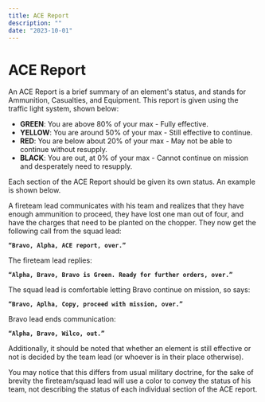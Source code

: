 ```yaml
---
title: ACE Report
description: ""
date: "2023-10-01"
---
```



# ACE Report
An ACE Report is a brief summary of an element's status, and stands for Ammunition, Casualties, and Equipment. This report is given using the traffic light system, shown below:

- **GREEN**: You are above 80% of your max - Fully effective.
- **YELLOW**: You are around 50% of your max - Still effective to continue.
- **RED**: You are below about 20% of your max - May not be able to continue without resupply.
- **BLACK**: You are out, at 0% of your max - Cannot continue on mission and desperately need to resupply.

Each section of the ACE Report should be given its own status. An example is shown below.

A fireteam lead communicates with his team and realizes that they have enough ammunition to proceed, they have lost one man out of four, and have the charges that need to be planted on the chopper. They now get the following call from the squad lead:

**`“Bravo, Alpha, ACE report, over.”`**

The fireteam lead replies:

**`“Alpha, Bravo, Bravo is Green. Ready for further orders, over.”`**

The squad lead is comfortable letting Bravo continue on mission, so says:

**`“Bravo, Aplha, Copy, proceed with mission, over.”`**

Bravo lead ends communication:

**`“Alpha, Bravo, Wilco, out.”`**

Additionally, it should be noted that whether an element is still effective or not is decided by the team lead (or whoever is in their place otherwise).

<Callout type="info">
  You may notice that this differs from usual military doctrine, for the sake of brevity the fireteam/squad lead will use a color to convey the status of his team, not describing the status of each individual section of the ACE report. 
</Callout>
